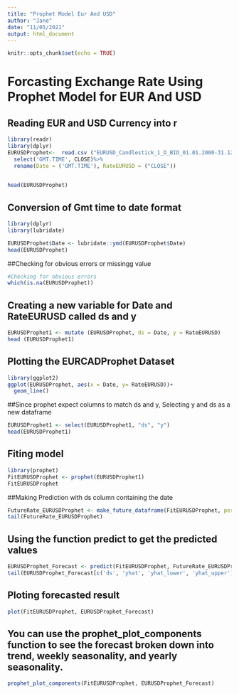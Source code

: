 ```yaml
---
title: "Prophet Model Eur And USD"
author: "Jane"
date: "11/05/2021"
output: html_document
---
```


```r
knitr::opts_chunk$set(echo = TRUE)
```


# Forcasting Exchange Rate Using Prophet Model for EUR And USD
## Reading EUR and USD Currency into r


```r
library(readr)
library(dplyr)
EURUSDProphet<-  read.csv ("EURUSD_Candlestick_1_D_BID_01.01.2000-31.12.2020.csv")%>%
  select('GMT.TIME', CLOSE)%>%
  rename(Date = ('GMT.TIME'), RateEURUSD = ("CLOSE"))

  
head(EURUSDProphet)
```

## Conversion of Gmt time to date format
```r
library(dplyr)
library(lubridate)

EURUSDProphet$Date <- lubridate::ymd(EURUSDProphet$Date)
head(EURUSDProphet)

```



##Checking for obvious errors or missingg value
```r
#Checking for obvious errors
which(is.na(EURUSDProphet))

```


## Creating a new variable for Date and RateEURUSD called ds and y

```r
EURUSDProphet1 <- mutate (EURUSDProphet, ds = Date, y = RateEURUSD)
head (EURUSDProphet1)

```

## Plotting the EURCADProphet Dataset


```r
library(ggplot2)
ggplot(EURUSDProphet, aes(x = Date, y= RateEURUSD))+
  geom_line()
```

##Since prophet expect columns to match ds and y, Selecting y and ds as a new dataframe

```r
EURUSDProphet1 <- select(EURUSDProphet1, "ds", "y")
head(EURUSDProphet1)
```



## Fiting model

```r
library(prophet)
FitEURUSDProphet <- prophet(EURUSDProphet1)
FitEURUSDProphet
```

##Making Prediction with ds column containing the date

```r
FutureRate_EURUSDProphet <- make_future_dataframe(FitEURUSDProphet, periods = 100)
tail(FutureRate_EURUSDProphet)
```


## Using the function predict to get the predicted values 


```r
EURUSDProphet_Forecast <- predict(FitEURUSDProphet, FutureRate_EURUSDProphet)
tail(EURUSDProphet_Forecast[c('ds', 'yhat', 'yhat_lower', 'yhat_upper')], 100)

```



## Ploting forecasted result

```r
plot(FitEURUSDProphet, EURUSDProphet_Forecast)

```

## You can use the prophet_plot_components function to see the forecast broken down into trend, weekly seasonality, and yearly seasonality.


```r

prophet_plot_components(FitEURUSDProphet, EURUSDProphet_Forecast)

```






